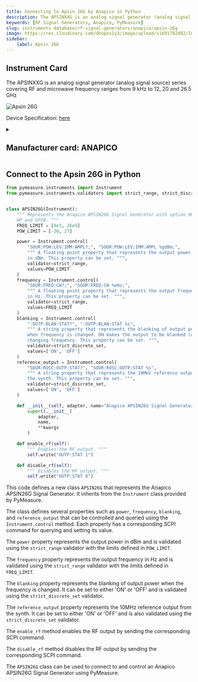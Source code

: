 ```yaml
---
title: Connecting to Apsin 26G by Anapico in Python
description: The APSINXXG is an analog signal generator (analog signal source) series covering RF and microwave frequency ranges from 9 kHz to 12, 20 and 26.5 GHz
keywords: [RF Signal Generators, Anapico, PyMeasure] 
slug: instruments-database/rf-signal-generators/anapico/apsin-26g 
image: https://res.cloudinary.com/dhopxs1y3/image/upload/v1691782482/Instruments/RF%20Signal%20Generator/Apsin-26G/Apsin-26G.jpg
sidebar:
    label: Apsin 26G 
---
```



## Instrument Card

The APSINXXG is an analog signal generator (analog signal source) series covering RF and microwave frequency ranges from 9 kHz to 12, 20 and 26.5 GHz


![Apsin 26G](https://res.cloudinary.com/dhopxs1y3/image/upload/v1691782482/Instruments/RF%20Signal%20Generator/Apsin-26G/Apsin-26G.jpg)

Device Specification: [here](https://www.anapico.com/products/rf-signal-generators/single-output-rf-and-microwave-signal-generators/apsin-g-series-up-to-26-ghz/#:~:text=and%20outdoor%20fields.-,Download%20Datasheet,-Request%20for%20Quote)

<details style={{ marginTop: "15px"}}>
<summary><h2 style={{display:'inline'}}>Manufacturer card: ANAPICO</h2></summary>

![ANAPICO](https://res.cloudinary.com/dhopxs1y3/image/upload/v1692125957/Instruments/Vendor%20Logos/Anapico.png)

**AnaPico** is an ISO 9001:2015 certified technology leader, developing, manufacturing and supplying RF and MW test & measurement instruments

- Headquarters: Switzerland
- Yearly Revenue (millions, USD): 5
- Vendor Website: [here](https://www.anapico.com/)

</details>


<FeaturedInstrumentVideo category="RF_SIGNAL_GENERATORS" />

## Connect to the Apsin 26G in Python





<Tabs>

<SectionsCard category="RF_SIGNAL_GENERATORS" manufacturer="Anapico"></SectionsCard>

<TabItem value="PyMeasure" label="PyMeasure">

```python
from pymeasure.instruments import Instrument
from pymeasure.instruments.validators import strict_range, strict_discrete_set


class APSIN26G(Instrument):
    """ Represents the Anapico APSIN26G Signal Generator with option 9K,
    HP and GPIB. """
    FREQ_LIMIT = [9e3, 26e9]
    POW_LIMIT = [-30, 27]

    power = Instrument.control(
        "SOUR:POW:LEV:IMM:AMPL?;", "SOUR:POW:LEV:IMM:AMPL %gdBm;",
        """ A floating point property that represents the output power
        in dBm. This property can be set. """,
        validator=strict_range,
        values=POW_LIMIT
    )
    frequency = Instrument.control(
        "SOUR:FREQ:CW?;", "SOUR:FREQ:CW %eHz;",
        """ A floating point property that represents the output frequency
        in Hz. This property can be set. """,
        validator=strict_range,
        values=FREQ_LIMIT
    )
    blanking = Instrument.control(
        ":OUTP:BLAN:STAT?", ":OUTP:BLAN:STAT %s",
        """ A string property that represents the blanking of output power
        when frequency is changed. ON makes the output to be blanked (off) while
        changing frequency. This property can be set. """,
        validator=strict_discrete_set,
        values=['ON', 'OFF']
    )
    reference_output = Instrument.control(
        "SOUR:ROSC:OUTP:STAT?", "SOUR:ROSC:OUTP:STAT %s",
        """ A string property that represents the 10MHz reference output from
        the synth. This property can be set. """,
        validator=strict_discrete_set,
        values=['ON', 'OFF']
    )

    def __init__(self, adapter, name="Anapico APSIN26G Signal Generator", **kwargs):
        super().__init__(
            adapter,
            name,
            **kwargs
        )

    def enable_rf(self):
        """ Enables the RF output. """
        self.write("OUTP:STAT 1")

    def disable_rf(self):
        """ Disables the RF output. """
        self.write("OUTP:STAT 0")
```

This code defines a new class `APSIN26G` that represents the Anapico APSIN26G Signal Generator. It inherits from the `Instrument` class provided by PyMeasure.

The class defines several properties such as `power`, `frequency`, `blanking`, and `reference_output` that can be controlled and queried using the `Instrument.control` method. Each property has a corresponding SCPI command for querying and setting its value.

The `power` property represents the output power in dBm and is validated using the `strict_range` validator with the limits defined in `POW_LIMIT`.

The `frequency` property represents the output frequency in Hz and is validated using the `strict_range` validator with the limits defined in `FREQ_LIMIT`.

The `blanking` property represents the blanking of output power when the frequency is changed. It can be set to either 'ON' or 'OFF' and is validated using the `strict_discrete_set` validator.

The `reference_output` property represents the 10MHz reference output from the synth. It can be set to either 'ON' or 'OFF' and is also validated using the `strict_discrete_set` validator.

The `enable_rf` method enables the RF output by sending the corresponding SCPI command.

The `disable_rf` method disables the RF output by sending the corresponding SCPI command.

The `APSIN26G` class can be used to connect to and control an Anapico APSIN26G Signal Generator using PyMeasure.

</TabItem>
</Tabs>